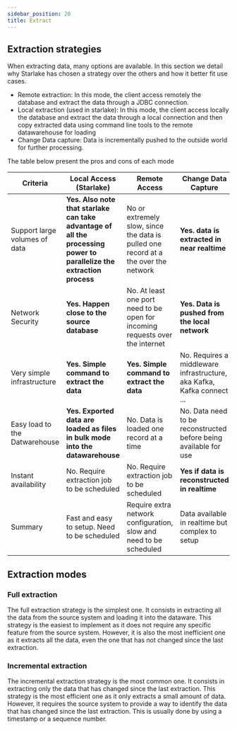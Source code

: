 ```yaml
---
sidebar_position: 20
title: Extract
---
```





## Extraction strategies

When extracting data, many options are available. In this section we detail why Starlake has chosen a strategy over the others
and how it better fit use cases.

- Remote extraction: In this mode, the client access remotely the database and extract the data through a JDBC connection.
- Local extraction (used in starlake): In this mode, the client access locally the database and extract the data through a local connection and then copy extracted data
using command line tools to the remote datawarehouse for loading
- Change Data capture: Data is incrementally pushed to the outside world for further processing.

The table below present the pros and cons of each mode


| Criteria             | Local Access (Starlake)   | Remote Access            | Change Data Capture   |
|----------------------|----------------|-----------------|---------------------|
| Support large volumes of data | __Yes. Also note that starlake can take advantage of all the processing power to parallelize the extraction process__ | No or extremely slow, since the data is pulled one record at a the over the network| __Yes. data is extracted in near realtime__ |
| Network Security | __Yes. Happen close to the source database__ | No. At least one port need to be open for incoming requests over the internet | __Yes. Data is pushed from the local network__ |
| Very simple infrastructure | __Yes. Simple command to extract the data__ | __Yes. Simple command to extract the data__ | No. Requires a middleware infrastructure, aka Kafka, Kafka connect ...|
| Easy load to the Datwarehouse | __Yes. Exported data are loaded as files in bulk mode into the datawarehouse__ | No. Data is loaded one record at a time | No. Data need to be reconstructed before being available for use|
| Instant availability| No. Require extraction job to be scheduled | No. Require extraction job to be scheduled | __Yes if data is reconstructed in realtime__ |
| Summary | Fast and easy to setup. Need to be scheduled | Require extra network configuration, slow and need to be scheduled | Data available in realtime but complex to setup |

## Extraction modes

### Full extraction

The full extraction strategy is the simplest one. It consists in extracting all the data from the source system and loading it
into the dataware. This strategy is the easiest to implement as it does not require any specific feature from the source system.
However, it is also the most inefficient one as it extracts all the data, even the one that has not changed since the last extraction.



### Incremental extraction

The incremental extraction strategy is the most common one. It consists in extracting only the data that has changed since the last extraction.
This strategy is the most efficient one as it only extracts a small amount of data. However, it requires the source system to provide a way to
identify the data that has changed since the last extraction. This is usually done by using a timestamp or a sequence number.

